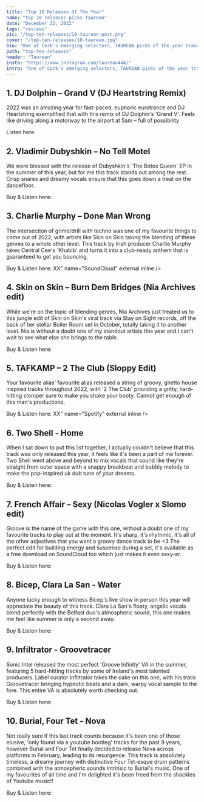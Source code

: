 ---
title: "Top 10 Releases Of The Year"
name: "top 10 releases picks Taurean"
date: "December 22, 2022"
tags: "reviews"
pic: "/top-ten-releases/10-taurean-post.png"
cover: "/top-ten-releases/10-taurean.jpg"
bio: "One of Cork's emerging selectors, TAUREAN picks of the year travel through euphoric dance and deeper atmospheric cuts"
path: "top-ten-releases"
header: "Taurean"
insta: "https://www.instagram.com/taurean444/"
intro: "One of Cork's emerging selectors, TAUREAN picks of the year travel through euphoric dance and deeper atmospheric cuts"
---

## 1. DJ Dolphin – Grand V (DJ Heartstring Remix)

<div className="row display-flex align-items-center">
<div className="col clubGuide">
<Picture src="/top-ten-releases/taurean/1.jpg" alt="DJ Dolphin – Grand V (DJ Heartstring Remix)" size={1200} />
</div>
<div className="col clubGuide">

2022 was an amazing year for fast-paced, euphoric eurotrance and DJ Heartstring exemplified that with this remix of DJ Dolphin's 'Grand V'. Feels like driving along a motorway to the airport at 5am – full of possibility

Listen here: <HoverLink url="soundcloud.com/uniontrance/grand-v-dj-dolphin-dj" name="SoundCloud" external inline />

</div>
</div>

## 2. Vladimir Dubyshkin – No Tell Motel

<div className="row display-flex align-items-center">
<div className="col clubGuide">
<Picture src="/top-ten-releases/taurean/2.jpg" alt="Vladimir Dubyshkin – No Tell Motel cover art" size={1200} />
</div>
<div className="col clubGuide">

We were blessed with the release of Dubyshkin's 'The Botox Queen' EP in the summer of this year, but for me this track stands out among the rest. Crisp snares and dreamy vocals ensure that this goes down a treat on the dancefloor.

Buy & Listen here: <HoverLink url="soundcloud.com/vladimirdubyshkin/no-tell-motel" name="SoundCloud" external inline />

</div>
</div>

## 3. Charlie Murphy – Done Man Wrong

<div className="row display-flex align-items-center">
<div className="col clubGuide">
<Picture src="/top-ten-releases/taurean/3.jpg" alt="Charlie Murphy – Done Man Wrong" size={1200} />
</div>
<div className="col clubGuide">

The intersection of grime/drill with techno was one of my favourite things to come out of 2022, with artists like Skin on Skin taking the blending of these genres to a whole other level. This track by Irish producer Charlie Murphy takes Central Cee's 'Khabib' and turns it into a club-ready anthem that is guaranteed to get you bouncing.

Buy & Listen here: XX" name="SoundCloud" external inline />

</div>
</div>

## 4. Skin on Skin – Burn Dem Bridges (Nia Archives edit)

<div className="row display-flex align-items-center">
<div className="col clubGuide">
<Picture src="/top-ten-releases/taurean/4.jpg" alt="Skin on Skin – Burn Dem Bridges (Nia Archives edit)" size={1200} />
</div>
<div className="col clubGuide">

While we're on the topic of blending genres, Nia Archives just treated us to this jungle edit of Skin on Skin's viral track via Stay on Sight records, off the back of her stellar Boiler Room set in October, totally taking it to another level. Nia is without a doubt one of my standout artists this year and I can't wait to see what else she brings to the table.

Buy & Listen here: <HoverLink url="soundcloud.com/skin0nskin/burn-dem-bridges-nia-archives" name="SoundCloud" external inline />

</div>
</div>

## 5. TAFKAMP – 2 The Club (Sloppy Edit)

<div className="row display-flex align-items-center">
<div className="col clubGuide">
<Picture src="/top-ten-releases/taurean/5.jpg" alt="TAFKAMP – 2 The Club (Sloppy Edit)" size={1200} />
</div>
<div className="col clubGuide">

Your favourite alias' favourite alias released a string of groovy, ghetto house inspired tracks throughout 2022, with '2 The Club' providing a gritty, hard-hitting stomper sure to make you shake your booty. Cannot get enough of this man's productions.

Buy & Listen here: XX" name="Spotify" external inline />

</div>
</div>

## 6. Two Shell - Home

<div className="row display-flex align-items-center">
<div className="col clubGuide">
<Picture src="/top-ten-releases/taurean/6.jpg" alt="Two Shell - Home" size={1200} />
</div>
<div className="col clubGuide">

When I sat down to put this list together, I actually couldn't believe that this track was only released this year, it feels like it's been a part of me forever. Two Shell went above and beyond to mix vocals that sound like they're straight from outer space with a snappy breakbeat and bubbly melody to make the pop-inspired uk dub tune of your dreams.

Buy & Listen here: <HoverLink url="open.spotify.com/track/0fAuuR5hoWZtTMpuqqxAGy" name="Spotify" external inline />

</div>
</div>

## 7. French Affair – Sexy (Nicolas Vogler x Slomo edit)

<div className="row display-flex align-items-center">
<div className="col clubGuide">
<Picture src="/top-ten-releases/taurean/7.jpg" alt="French Affair – Sexy (Nicolas Vogler x Slomo edit)" size={1200} />
</div>
<div className="col clubGuide">

Groove is the name of the game with this one, without a doubt one of my favourite tracks to play out at the moment. It's sharp, it's rhythmic, it's all of the other adjectives that you want a groovy dance track to be \<3 The perfect edit for building energy and suspense during a set, it's available as a free download on SoundCloud too which just makes it even sexy-er.

Buy & Listen here: <HoverLink url="soundcloud.com/slomoo/french-affair-sexy-slomo-x-nicolas-vogler-edit-free-download" name="SoundCloud" external inline />

</div>
</div>

## 8. Bicep, Clara La San - Water

<div className="row display-flex align-items-center">
<div className="col clubGuide">
<Picture src="/top-ten-releases/taurean/8.jpg" alt="Bicep, Clara La San - Water" size={1200} />
</div>
<div className="col clubGuide">

Anyone lucky enough to witness Bicep's live show in person this year will appreciate the beauty of this track. Clara La San's floaty, angelic vocals blend perfectly with the Belfast duo's atmospheric sound, this one makes me feel like summer is only a second away.

Buy & Listen here: <HoverLink url="open.spotify.com/track/09cgbbadzZSKFd1hGN23p5" name="Spotify" external inline />

</div>
</div>

## 9. Infiltrator - Groovetracer

<div className="row display-flex align-items-center">
<div className="col clubGuide">
<Picture src="/top-ten-releases/taurean/9.jpg" alt="Infiltrator - Groovetracer" size={1200} />
</div>
<div className="col clubGuide">

Sonic Intel released the most perfect 'Groove Infinity' VA in the summer, featuring 5 hard-hitting tracks by some of Ireland's most talented producers. Label curator Infiltrator takes the cake on this one, with his track Groovetracer bringing hypnotic beats and a dark, warpy vocal sample to the fore. This entire VA is absolutely worth checking out.

Buy & Listen here: <HoverLink url="soundcloud.com/motztechno/motz-premiere-infiltrator-groovetracer" name="SoundCloud" external inline />

</div>
</div>

## 10. Burial, Four Tet - Nova

<div className="row display-flex align-items-center">
<div className="col clubGuide">
<Picture src="/top-ten-releases/taurean/10.jpg" alt="Burial, Four Tet - Nova" size={1200} />
</div>
<div className="col clubGuide">

Not really sure if this last track counts because it's been one of those elusive, 'only found via a youtube bootleg' tracks for the past 9 years, however Burial and Four Tet finally decided to release Nova across platforms in February, leading to its resurgence. This track is absolutely timeless, a dreamy journey with distinctive Four Tet-esque drum patterns combined with the atmospheric sounds intrinsic to Burial's music. One of my favourites of all time and I'm delighted it's been freed from the shackles of Youtube music!!

Buy & Listen here: <HoverLink url="open.spotify.com/track/7dYjEwbLJ1B5reoz3lWra0" name="Spotify" external inline />

</div>
</div>
